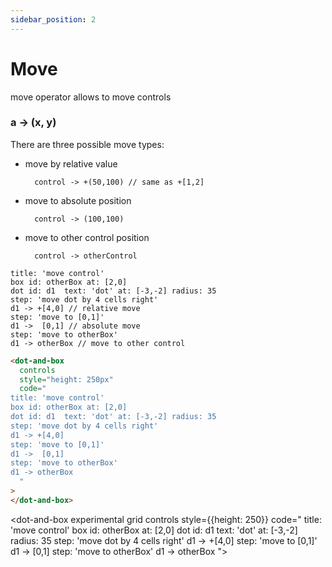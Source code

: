 ```yaml
---
sidebar_position: 2
---
```


# Move

move operator allows to move controls

### a **-\>** (x, y)

There are three possible move types:

- move by relative value

  ```dabl
    control -> +(50,100) // same as +[1,2]
  ```

- move to absolute position

  ```dabl
    control -> (100,100)
  ```

- move to other control position

  ```dabl
    control -> otherControl
  ```

```dabl tab showLineNumbers
title: 'move control'
box id: otherBox at: [2,0]
dot id: d1  text: 'dot' at: [-3,-2] radius: 35
step: 'move dot by 4 cells right'
d1 -> +[4,0] // relative move
step: 'move to [0,1]'
d1 ->  [0,1] // absolute move
step: 'move to otherBox'
d1 -> otherBox // move to other control
```

```html tab showLineNumbers
<dot-and-box
  controls
  style="height: 250px"
  code="
title: 'move control'
box id: otherBox at: [2,0]
dot id: d1  text: 'dot' at: [-3,-2] radius: 35
step: 'move dot by 4 cells right'
d1 -> +[4,0]
step: 'move to [0,1]'
d1 ->  [0,1]
step: 'move to otherBox'
d1 -> otherBox
  "
>
</dot-and-box>
```

<dot-and-box experimental grid controls style={{height: 250}} code="
title: 'move control'
box id: otherBox at: [2,0]
dot id: d1 text: 'dot' at: [-3,-2] radius: 35
step: 'move dot by 4 cells right'
d1 -> +[4,0]
step: 'move to [0,1]'
d1 -> [0,1]
step: 'move to otherBox'
d1 -> otherBox
">
</dot-and-box>

